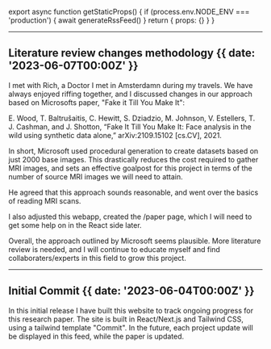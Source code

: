 
export async function getStaticProps() {
  if (process.env.NODE_ENV === 'production') {
    await generateRssFeed()
  }
  return { props: {} }
}

---

## Literature review changes methodology {{ date: '2023-06-07T00:00Z' }}

I met with Rich, a Doctor I met in Amsterdamn during my travels. We have always enjoyed riffing together, and I discussed changes in our approach based on Microsofts paper, "Fake it Till You Make It":

E. Wood, T. Baltrušaitis, C. Hewitt, S. Dziadzio, M. Johnson, V. Estellers, T. J. Cashman, and J. Shotton, “Fake It Till You Make It: Face analysis in the wild using synthetic data alone,” arXiv:2109.15102 [cs.CV], 2021.

In short, Microsoft used procedural generation to create datasets based on just 2000 base images. This drastically reduces the cost required to gather MRI images, and sets an effective goalpost for this project in terms of the number of source MRI images we will need to attain. 

He agreed that this approach sounds reasonable, and went over the basics of reading MRI scans.

I also adjusted this webapp, created the /paper page, which I will need to get some help on in the React side later.

Overall, the approach outlined by Microsoft seems plausible. More literature review is needed, and I will continue to educate myself and find collaboraters/experts in this field to grow this project.

---

## Initial Commit {{ date: '2023-06-04T00:00Z' }}

In this initial release I have built this website to track ongoing progress for this research paper. The site is built in React/Next.js and Tailwind CSS, using a tailwind template "Commit". In the future, each project update will be displayed in this feed, while the paper is updated.
